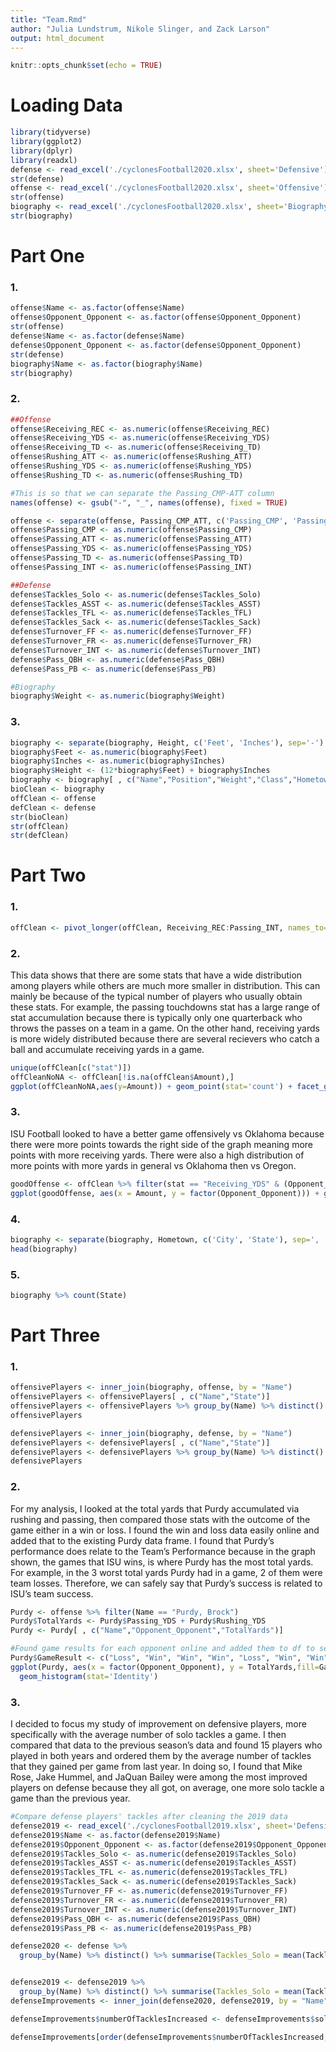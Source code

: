 ---
title: "Team.Rmd"
author: "Julia Lundstrum, Nikole Slinger, and Zack Larson"
output: html_document
---

```{r setup, include=FALSE}
knitr::opts_chunk$set(echo = TRUE)
```

# Loading Data
```{r}
library(tidyverse)
library(ggplot2)
library(dplyr)
library(readxl)
defense <- read_excel('./cyclonesFootball2020.xlsx', sheet='Defensive')
str(defense)
offense <- read_excel('./cyclonesFootball2020.xlsx', sheet='Offensive')
str(offense)
biography <- read_excel('./cyclonesFootball2020.xlsx', sheet='Biography')
str(biography)
```

# Part One
### 1.
```{r}
offense$Name <- as.factor(offense$Name)
offense$Opponent_Opponent <- as.factor(offense$Opponent_Opponent)
str(offense)
defense$Name <- as.factor(defense$Name)
defense$Opponent_Opponent <- as.factor(defense$Opponent_Opponent)
str(defense)
biography$Name <- as.factor(biography$Name)
str(biography)
```

### 2.
```{r}
##Offense
offense$Receiving_REC <- as.numeric(offense$Receiving_REC)
offense$Receiving_YDS <- as.numeric(offense$Receiving_YDS)
offense$Receiving_TD <- as.numeric(offense$Receiving_TD)
offense$Rushing_ATT <- as.numeric(offense$Rushing_ATT)
offense$Rushing_YDS <- as.numeric(offense$Rushing_YDS)
offense$Rushing_TD <- as.numeric(offense$Rushing_TD)

#This is so that we can separate the Passing_CMP-ATT column
names(offense) <- gsub("-", "_", names(offense), fixed = TRUE)

offense <- separate(offense, Passing_CMP_ATT, c('Passing_CMP', 'Passing_ATT'), sep='-\r\n                                                    ')
offense$Passing_CMP <- as.numeric(offense$Passing_CMP)
offense$Passing_ATT <- as.numeric(offense$Passing_ATT)
offense$Passing_YDS <- as.numeric(offense$Passing_YDS)
offense$Passing_TD <- as.numeric(offense$Passing_TD)
offense$Passing_INT <- as.numeric(offense$Passing_INT)

##Defense
defense$Tackles_Solo <- as.numeric(defense$Tackles_Solo)
defense$Tackles_ASST <- as.numeric(defense$Tackles_ASST)
defense$Tackles_TFL <- as.numeric(defense$Tackles_TFL)
defense$Tackles_Sack <- as.numeric(defense$Tackles_Sack)
defense$Turnover_FF <- as.numeric(defense$Turnover_FF)
defense$Turnover_FR <- as.numeric(defense$Turnover_FR)
defense$Turnover_INT <- as.numeric(defense$Turnover_INT)
defense$Pass_QBH <- as.numeric(defense$Pass_QBH)
defense$Pass_PB <- as.numeric(defense$Pass_PB)

#Biography
biography$Weight <- as.numeric(biography$Weight)
```

### 3.
```{r}
biography <- separate(biography, Height, c('Feet', 'Inches'), sep='-')
biography$Feet <- as.numeric(biography$Feet)
biography$Inches <- as.numeric(biography$Inches)
biography$Height <- (12*biography$Feet) + biography$Inches
biography <- biography[ , c("Name","Position","Weight","Class","Hometown","Highschool","Height")]
bioClean <- biography
offClean <- offense
defClean <- defense
str(bioClean)
str(offClean)
str(defClean)
```

# Part Two
### 1.
```{r}
offClean <- pivot_longer(offClean, Receiving_REC:Passing_INT, names_to='stat', values_to='Amount') 
```

### 2.
This data shows that there are some stats that have a wide distribution among players while others are much more smaller in distribution. This can mainly be because of the typical number of players who usually obtain these stats. For example, the passing touchdowns stat has a large range of stat accumulation because there is typically only one quarterback who throws the passes on a team in a game. On the other hand, receiving yards is more widely distributed because there are several recievers who catch a ball and accumulate receiving yards in a game.
```{r}
unique(offClean[c("stat")])
offCleanNoNA <- offClean[!is.na(offClean$Amount),]
ggplot(offCleanNoNA,aes(y=Amount)) + geom_point(stat='count') + facet_grid(. ~ stat)
```

### 3.
ISU Football looked to have a better game offensively vs Oklahoma because there were more points towards the right side of the graph meaning more points with more receiving yards. There were also a high distribution of more points with more yards in general vs Oklahoma then vs Oregon.
```{r}
goodOffense <- offClean %>% filter(stat == "Receiving_YDS" & (Opponent_Opponent == "Oklahoma" | Opponent_Opponent == "Oregon"))
ggplot(goodOffense, aes(x = Amount, y = factor(Opponent_Opponent))) + geom_point()
```

### 4.
```{r}
biography <- separate(biography, Hometown, c('City', 'State'), sep=', ')
head(biography)
```

### 5.
```{r}
biography %>% count(State)
```

# Part Three
### 1.
```{r}
offensivePlayers <- inner_join(biography, offense, by = "Name")
offensivePlayers <- offensivePlayers[ , c("Name","State")]
offensivePlayers <- offensivePlayers %>% group_by(Name) %>% distinct()
offensivePlayers

defensivePlayers <- inner_join(biography, defense, by = "Name")
defensivePlayers <- defensivePlayers[ , c("Name","State")]
defensivePlayers <- defensivePlayers %>% group_by(Name) %>% distinct()
defensivePlayers
``` 

### 2.
For my analysis, I looked at the total yards that Purdy accumulated via rushing and passing, then compared those stats with the outcome of the game either in a win or loss. I found the win and loss data easily online and added that to the existing Purdy data frame. I found that Purdy's performance does relate to the Team's Performance because in the graph shown, the games that ISU wins, is where Purdy has the most total yards. For example, in the 3 worst total yards Purdy had in a game, 2 of them were team losses. Therefore, we can safely say that Purdy's success is related to ISU's team success. 
```{r}
Purdy <- offense %>% filter(Name == "Purdy, Brock")
Purdy$TotalYards <- Purdy$Passing_YDS + Purdy$Rushing_YDS
Purdy <- Purdy[ , c("Name","Opponent_Opponent","TotalYards")]

#Found game results for each opponent online and added them to df to see team performance vs Purdy's performance
Purdy$GameResult <- c("Loss", "Win", "Win", "Win", "Loss", "Win", "Win", "Win", "Win", "Win", "Loss", "Win")
ggplot(Purdy, aes(x = factor(Opponent_Opponent), y = TotalYards,fill=GameResult)) + 
  geom_histogram(stat='Identity')
```

### 3.
I decided to focus my study of improvement on defensive players, more specifically with the average number of solo tackles a game. I then compared that data to the previous season's data and found 15 players who played in both years and ordered them by the average number of tackles that they gained per game from last year. In doing so, I found that Mike Rose, Jake Hummel, and JaQuan Bailey were among the most improved players on defense because they all got, on average, one more solo tackle a game than the previous year.
```{r}
#Compare defense players' tackles after cleaning the 2019 data
defense2019 <- read_excel('./cyclonesFootball2019.xlsx', sheet='Defensive')
defense2019$Name <- as.factor(defense2019$Name)
defense2019$Opponent_Opponent <- as.factor(defense2019$Opponent_Opponent)
defense2019$Tackles_Solo <- as.numeric(defense2019$Tackles_Solo)
defense2019$Tackles_ASST <- as.numeric(defense2019$Tackles_ASST)
defense2019$Tackles_TFL <- as.numeric(defense2019$Tackles_TFL)
defense2019$Tackles_Sack <- as.numeric(defense2019$Tackles_Sack)
defense2019$Turnover_FF <- as.numeric(defense2019$Turnover_FF)
defense2019$Turnover_FR <- as.numeric(defense2019$Turnover_FR)
defense2019$Turnover_INT <- as.numeric(defense2019$Turnover_INT)
defense2019$Pass_QBH <- as.numeric(defense2019$Pass_QBH)
defense2019$Pass_PB <- as.numeric(defense2019$Pass_PB)

defense2020 <- defense %>% 
  group_by(Name) %>% distinct() %>% summarise(Tackles_Solo = mean(Tackles_Solo, na.rm = TRUE)) %>% rename(soloTacklesFrom2020 = Tackles_Solo)


defense2019 <- defense2019 %>% 
  group_by(Name) %>% distinct() %>% summarise(Tackles_Solo = mean(Tackles_Solo, na.rm = TRUE)) %>% rename(soloTacklesFrom2019 = Tackles_Solo)
defenseImprovements <- inner_join(defense2020, defense2019, by = "Name")

defenseImprovements$numberOfTacklesIncreased <- defenseImprovements$soloTacklesFrom2020 - defenseImprovements$soloTacklesFrom2019

defenseImprovements[order(defenseImprovements$numberOfTacklesIncreased, decreasing = TRUE),]
```